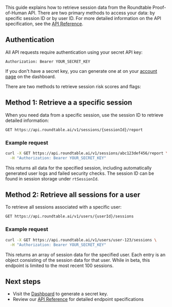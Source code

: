 This guide explains how to retrieve session data from the Roundtable Proof-of-Human API. There are two primary methods to access your data: by specific session ID or by user ID. For more detailed information on the API specification, see the [API Reference](api-reference).

## Authentication

All API requests require authentication using your secret API key:

```
Authorization: Bearer YOUR_SECRET_KEY
```

If you don't have a secret key, you can generate one at on your [account page](https://accounts.roundtable.ai/account) on the dashboard.

There are two methods to retrieve session risk scores and flags:

## Method 1: Retrieve a a specific session

When you need data from a specific session, use the session ID to retrieve detailed information:

```
GET https://api.roundtable.ai/v1/sessions/{sessionId}/report
```

### Example request

```bash
curl -X GET https://api.roundtable.ai/v1/sessions/abc123def456/report \
  -H "Authorization: Bearer YOUR_SECRET_KEY"
```

This returns all data for the specified session, including automatically generated user logs and failed security checks. The session ID can be found in session storage under `rtSessionId`. 

## Method 2: Retrieve all sessions for a user

To retrieve all sessions associated with a specific user:

```
GET https://api.roundtable.ai/v1/users/{userId}/sessions
```

### Example request

```bash
curl -X GET https://api.roundtable.ai/v1/users/user-123/sessions \
  -H "Authorization: Bearer YOUR_SECRET_KEY"
```

This returns an array of session data for the specified user. Each entry is an object consisting of the session data for that user. While in beta, this endpoint is limited to the most recent 100 sessions.

## Next steps

- Visit the [Dashboard](https://accounts.roundtable.ai/account) to generate a secret key.
- Review our [API Reference](api-reference) for detailed endpoint specifications